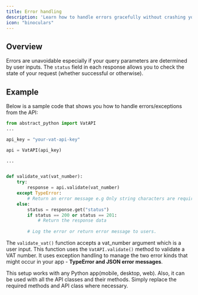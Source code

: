 ```yaml
---
title: Error handling
description: 'Learn how to handle errors gracefully without crashing your app'
icon: "binoculars"
---
```



## Overview

Errors are unavoidable especially if your query parameters are determined by user inputs. The `status` field in each response allows you to check the
state of your request (whether successful or otherwise).

## Example
Below is a sample code that shows you how to handle errors/exceptions from the API:


```python
from abstract_python import VatAPI
...

api_key = "your-vat-api-key"

api = VatAPI(api_key)

...


def validate_vat(vat_number):
    try:
        response = api.validate(vat_number)
    except TypeError:
        # Return an error message e.g Only string characters are required not integers
    else:
        status = response.get("status")
        if status == 200 or status == 201:
            # Return the response data
        
        # Log the error or return error message to users.

```

The `validate_vat()` function accepts a vat_number argument which is a user input. This function uses the `VatAPI.validate()` method to validate a VAT number.
It uses exception handling to manage the two error kinds that might occur in your app - **TypeError and JSON error messages**.

This setup works with any Python app(mobile, desktop, web). Also, it can be used with all the API classes and their methods. 
Simply replace the required methods and API class where necessary.